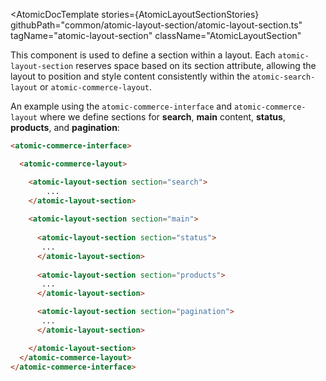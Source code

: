 

<Meta of={AtomicLayoutSectionStories} />

<AtomicDocTemplate
  stories={AtomicLayoutSectionStories}
  githubPath="common/atomic-layout-section/atomic-layout-section.ts"
  tagName="atomic-layout-section"
  className="AtomicLayoutSection"
>

This component is used to define a section within a layout. 
Each `atomic-layout-section` reserves space based on its section attribute, 
allowing the layout to position and style content consistently within the `atomic-search-layout` or `atomic-commerce-layout`.

An example using the `atomic-commerce-interface` and `atomic-commerce-layout` where we define sections for **search**, **main** content, **status**, **products**, and **pagination**:

```html
<atomic-commerce-interface>

  <atomic-commerce-layout>

    <atomic-layout-section section="search">
        ...
    </atomic-layout-section>
    
    <atomic-layout-section section="main">
        
      <atomic-layout-section section="status">
       ... 
      </atomic-layout-section>
      
      <atomic-layout-section section="products">
       ... 
      </atomic-layout-section>

      <atomic-layout-section section="pagination">
       ... 
      </atomic-layout-section>

    </atomic-layout-section>
  </atomic-commerce-layout>
</atomic-commerce-interface>
```
</AtomicDocTemplate>
